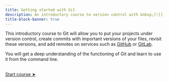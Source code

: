 ```yaml
---
title: Getting started with Git
description: An introductory course to version control with &nbsp;[![](img/logo_git.png){width="1.3em" fig-alt="noshadow"}](https://git-scm.com/)
title-block-banner: true
---
```


:::{.topdef}

This introductory course to Git will allow you to put your projects under version control, create commits with important versions of your files, revisit these versions, and add remotes on services such as [GitHub](https://github.com/) or [GitLab](https://gitlab.com/).

You will get a deep understanding of the functioning of Git and learn to use it from the command line.

:::

<br>
[[Start course ➤](intro_intro.qmd)]{.topinline}
